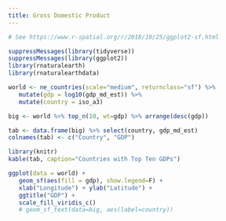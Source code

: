 ```yaml
---
title: Gross Domestic Product
---
```


```r
# See https://www.r-spatial.org/r/2018/10/25/ggplot2-sf.html

suppressMessages(library(tidyverse))
suppressMessages(library(ggplot2))
library(rnaturalearth)
library(rnaturalearthdata)

world <- ne_countries(scale="medium", returnclass="sf") %>%
   mutate(gdp = log10(gdp_md_est)) %>%
   mutate(country = iso_a3)

big <- world %>% top_n(10, wt=gdp) %>% arrange(desc(gdp))

tab <- data.frame(big) %>% select(country, gdp_md_est)
colnames(tab) <- c("Country", "GDP")
```
```r
library(knitr)
kable(tab, caption="Countries with Top Ten GDPs")
```

```r
ggplot(data = world) +
   geom_sf(aes(fill = gdp), show.legend=F) +
   xlab("Longitude") + ylab("Latitude") +
   ggtitle("GDP") +
   scale_fill_viridis_c() 
   # geom_sf_text(data=big, aes(label=country))

```
